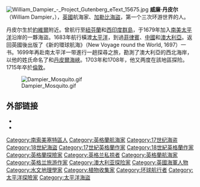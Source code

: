 {{NoteTA
|G1=PoliticiansUK
|G2=UK Places
|G3=People
|G4=Country
}}
{{Expand English}}
[[File:William_Dampier_-_Project_Gutenberg_eText_15675.jpg|thumb]]
'''威廉·丹皮尔'''（William Dampier，{{bd|1652年|9月5日|1715年|3月|D}}），[[英國|英國]]航海家、[[加勒比|加勒比]][[海盜|海盜]]，第一个三次环游世界的人。

丹皮尔生於[[約維爾|約維爾]]附近。曾航行至[[紐芬蘭|紐芬蘭]]和[[西印度群島|西印度群島]]，于1679年加入[[南美|南美]][[太平洋|太平洋]]沿岸的一夥海盜。1683年航行橫渡[[太平洋|太平洋]]，到過[[菲律賓|菲律賓]]、[[中國|中國]]和[[澳大利亞|澳大利亞]]。返回英國後出版了《新的環球航海》（New Voyage round the World, 1697）一书。1699年再赴南太平洋一带進行一趟探尋之旅，勘測了澳大利亞的西北海岸，以他的姓氏命名了{{Tsl|en|Dampier Archipelago|丹皮爾群島}}和[[丹皮爾海峽|丹皮爾海峽]]。1703年和1708年，他又两度在該地區探险。1715年卒於[[倫敦|倫敦]]。

[[File:Dampier_Mosquito.gif|thumb]]

==外部链接==
{{commons category}}
{{DNB Poster|Dampier, William|William Dampier}}
* {{Gutenberg author | id=Dampier,+William }}
* {{Internet Archive author |sname=William Dampier}}

{{Authority control}}
{{DEFAULTSORT:Dampier, William}}
[[Category:南索美塞特區人|Category:南索美塞特區人]]
[[Category:英格蘭航海家|Category:英格蘭航海家]]
[[Category:17世纪海盗|Category:17世纪海盗]]
[[Category:18世紀海盜|Category:18世紀海盜]]
[[Category:17世紀英格蘭作家|Category:17世紀英格蘭作家]]
[[Category:18世紀英格蘭作家|Category:18世紀英格蘭作家]]
[[Category:英格蘭探險家|Category:英格蘭探險家]]
[[Category:英格兰私掠者|Category:英格兰私掠者]]
[[Category:英格蘭航海家|Category:英格蘭航海家]]
[[Category:英格兰旅游作家|Category:英格兰旅游作家]]
[[Category:澳大利亚探险家|Category:澳大利亚探险家]]
[[Category:英國海軍人物|Category:英國海軍人物]]
[[Category:水文地理學家|Category:水文地理學家]]
[[Category:植物收集家|Category:植物收集家]]
[[Category:环球航行者|Category:环球航行者]]
[[Category:太平洋探險家|Category:太平洋探險家]]
[[Category:太平洋海盜|Category:太平洋海盜]]